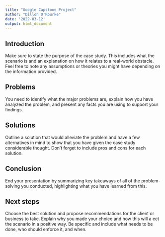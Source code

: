 ```yaml
---
title: "Google Capstone Project"
author: "Dillon O'Rourke"
date: '2022-03-12'
output: html_document
---
```


## Introduction
Make sure to state the purpose of the case study. This includes what the scenario is and an explanation on how it relates to a real-world obstacle. Feel free to note any assumptions or theories you might have depending on the information provided. 

## Problems 
You need to identify what the major problems are, explain how you have analyzed the problem, and present any facts you are using to support your findings. 

## Solutions
Outline a solution that would alleviate the problem and have a few alternatives in mind to show that you have given the case study considerable thought. Don’t forget to include pros and cons for each solution. 

## Conclusion
End your presentation by summarizing key takeaways of all of the problem-solving you conducted, highlighting what you have learned from this. 

## Next steps
Choose the best solution and propose recommendations for the client or business to take. Explain why you made your choice and how this will a ect the scenario in a positive way. Be specific and include what needs to be done, who should enforce it, and when.

